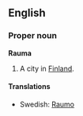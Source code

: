 ==English==
===Proper noun===
'''Rauma'''

#A city in [[Finland]].

====Translations====

*Swedish: [[Raumo]]
